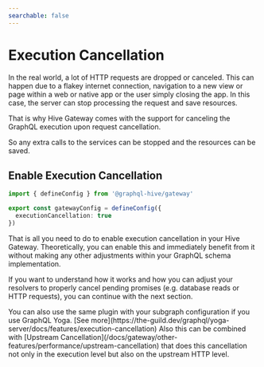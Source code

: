 ```yaml
---
searchable: false
---
```



# Execution Cancellation

In the real world, a lot of HTTP requests are dropped or canceled. This can happen due to a flakey
internet connection, navigation to a new view or page within a web or native app or the user simply
closing the app. In this case, the server can stop processing the request and save resources.

That is why Hive Gateway comes with the support for canceling the GraphQL execution upon request
cancellation.

So any extra calls to the services can be stopped and the resources can be saved.

## Enable Execution Cancellation

```ts filename="gateway.config.ts"
import { defineConfig } from '@graphql-hive/gateway'

export const gatewayConfig = defineConfig({
  executionCancellation: true
})
```

That is all you need to do to enable execution cancellation in your Hive Gateway. Theoretically, you
can enable this and immediately benefit from it without making any other adjustments within your
GraphQL schema implementation.

If you want to understand how it works and how you can adjust your resolvers to properly cancel
pending promises (e.g. database reads or HTTP requests), you can continue with the next section.

<Callout>
  You can also use the same plugin with your subgraph configuration if you use GraphQL Yoga. [See
  more](https://the-guild.dev/graphql/yoga-server/docs/features/execution-cancellation)
</Callout>

<Callout>
  Also this can be combined with [Upstream
  Cancellation](/docs/gateway/other-features/performance/upstream-cancellation) that does this
  cancellation not only in the execution level but also on the upstream HTTP level.
</Callout>
